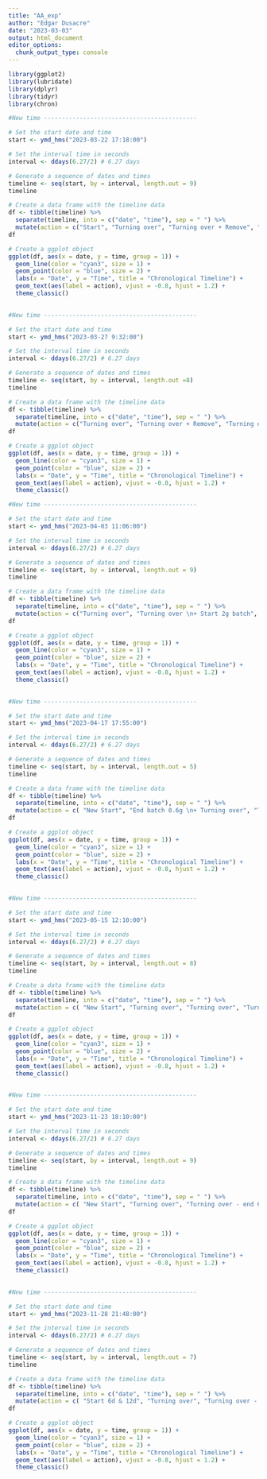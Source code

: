 ```yaml
---
title: "AA_exp"
author: "Edgar Dusacre"
date: "2023-03-03"
output: html_document
editor_options: 
  chunk_output_type: console
---
```


```r
library(ggplot2)
library(lubridate)
library(dplyr)
library(tidyr)
library(chron)
```


```r
#New time -------------------------------------------

# Set the start date and time
start <- ymd_hms("2023-03-22 17:18:00")

# Set the interval time in seconds
interval <- ddays(6.27/2) # 6.27 days

# Generate a sequence of dates and times
timeline <- seq(start, by = interval, length.out = 9)
timeline

# Create a data frame with the timeline data
df <- tibble(timeline) %>% 
  separate(timeline, into = c("date", "time"), sep = " ") %>% 
  mutate(action = c("Start", "Turning over", "Turning over + Remove", "Turning over", "Turning over", "Turning over", "Turning over", "Turning over", "End"))
df

# Create a ggplot object
ggplot(df, aes(x = date, y = time, group = 1)) +
  geom_line(color = "cyan3", size = 1) +
  geom_point(color = "blue", size = 2) +
  labs(x = "Date", y = "Time", title = "Chronological Timeline") +
  geom_text(aes(label = action), vjust = -0.8, hjust = 1.2) +
  theme_classic()
  
```

```r
#New time -------------------------------------------

# Set the start date and time
start <- ymd_hms("2023-03-27 9:32:00")

# Set the interval time in seconds
interval <- ddays(6.27/2) # 6.27 days

# Generate a sequence of dates and times
timeline <- seq(start, by = interval, length.out =8)
timeline

# Create a data frame with the timeline data
df <- tibble(timeline) %>% 
  separate(timeline, into = c("date", "time"), sep = " ") %>% 
  mutate(action = c("Turning over", "Turning over + Remove", "Turning over", "Turning over", "Turning over", "Turning over", "Turning over", "End"))
df

# Create a ggplot object
ggplot(df, aes(x = date, y = time, group = 1)) +
  geom_line(color = "cyan3", size = 1) +
  geom_point(color = "blue", size = 2) +
  labs(x = "Date", y = "Time", title = "Chronological Timeline") +
  geom_text(aes(label = action), vjust = -0.8, hjust = 1.2) +
  theme_classic()
```


```r
#New time -------------------------------------------

# Set the start date and time
start <- ymd_hms("2023-04-03 11:06:00")

# Set the interval time in seconds
interval <- ddays(6.27/2) # 6.27 days

# Generate a sequence of dates and times
timeline <- seq(start, by = interval, length.out = 9)
timeline

# Create a data frame with the timeline data
df <- tibble(timeline) %>% 
  separate(timeline, into = c("date", "time"), sep = " ") %>% 
  mutate(action = c("Turning over", "Turning over \n+ Start 2g batch", "Turning over", "Turning over", "Turning over", "End batch 0.6g \n+ Turning over", "Turning over", "Turning over", "End"))
df

# Create a ggplot object
ggplot(df, aes(x = date, y = time, group = 1)) +
  geom_line(color = "cyan3", size = 1) +
  geom_point(color = "blue", size = 2) +
  labs(x = "Date", y = "Time", title = "Chronological Timeline") +
  geom_text(aes(label = action), vjust = -0.8, hjust = 1.2) +
  theme_classic()
  
```

```r
#New time -------------------------------------------

# Set the start date and time
start <- ymd_hms("2023-04-17 17:55:00")

# Set the interval time in seconds
interval <- ddays(6.27/2) # 6.27 days

# Generate a sequence of dates and times
timeline <- seq(start, by = interval, length.out = 5)
timeline

# Create a data frame with the timeline data
df <- tibble(timeline) %>% 
  separate(timeline, into = c("date", "time"), sep = " ") %>% 
  mutate(action = c( "New Start", "End batch 0.6g \n+ Turning over", "Turning over", "Turning over", "End"))
df

# Create a ggplot object
ggplot(df, aes(x = date, y = time, group = 1)) +
  geom_line(color = "cyan3", size = 1) +
  geom_point(color = "blue", size = 2) +
  labs(x = "Date", y = "Time", title = "Chronological Timeline") +
  geom_text(aes(label = action), vjust = -0.8, hjust = 1.2) +
  theme_classic()
  
```


```r
#New time -------------------------------------------

# Set the start date and time
start <- ymd_hms("2023-05-15 12:10:00")

# Set the interval time in seconds
interval <- ddays(6.27/2) # 6.27 days

# Generate a sequence of dates and times
timeline <- seq(start, by = interval, length.out = 8)
timeline

# Create a data frame with the timeline data
df <- tibble(timeline) %>% 
  separate(timeline, into = c("date", "time"), sep = " ") %>% 
  mutate(action = c( "New Start", "Turning over", "Turning over", "Turning over", "Turning over", "Turning over", "Turning over", "End"))
df

# Create a ggplot object
ggplot(df, aes(x = date, y = time, group = 1)) +
  geom_line(color = "cyan3", size = 1) +
  geom_point(color = "blue", size = 2) +
  labs(x = "Date", y = "Time", title = "Chronological Timeline") +
  geom_text(aes(label = action), vjust = -0.8, hjust = 1.2) +
  theme_classic()
  
```

```r
#New time -------------------------------------------

# Set the start date and time
start <- ymd_hms("2023-11-23 18:10:00")

# Set the interval time in seconds
interval <- ddays(6.27/2) # 6.27 days

# Generate a sequence of dates and times
timeline <- seq(start, by = interval, length.out = 9)
timeline

# Create a data frame with the timeline data
df <- tibble(timeline) %>% 
  separate(timeline, into = c("date", "time"), sep = " ") %>% 
  mutate(action = c( "New Start", "Turning over", "Turning over - end 6d", "Turning over", "Turning over - end 12d", "Turning over", "Turning over", "Turning over", "End"))
df

# Create a ggplot object
ggplot(df, aes(x = date, y = time, group = 1)) +
  geom_line(color = "cyan3", size = 1) +
  geom_point(color = "blue", size = 2) +
  labs(x = "Date", y = "Time", title = "Chronological Timeline") +
  geom_text(aes(label = action), vjust = -0.8, hjust = 1.2) +
  theme_classic()
  
```

```r
#New time -------------------------------------------

# Set the start date and time
start <- ymd_hms("2023-11-28 21:48:00")

# Set the interval time in seconds
interval <- ddays(6.27/2) # 6.27 days

# Generate a sequence of dates and times
timeline <- seq(start, by = interval, length.out = 7)
timeline

# Create a data frame with the timeline data
df <- tibble(timeline) %>% 
  separate(timeline, into = c("date", "time"), sep = " ") %>% 
  mutate(action = c( "Start 6d & 12d", "Turning over", "Turning over - end 6d", "Turning over", "Turning over - end 12d", "Turning over", "End"))
df

# Create a ggplot object
ggplot(df, aes(x = date, y = time, group = 1)) +
  geom_line(color = "cyan3", size = 1) +
  geom_point(color = "blue", size = 2) +
  labs(x = "Date", y = "Time", title = "Chronological Timeline") +
  geom_text(aes(label = action), vjust = -0.8, hjust = 1.2) +
  theme_classic()
  
```





